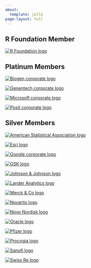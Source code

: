 ```yaml
---
about:
  template: jolla
page-layout: full
---
```

## R Foundation Member

<a href="https://www.r-project.org/foundation/">
  <img alt="R Foundation logo" src="/images/members/rfoundation-300x184.webp" />
</a>

## Platinum Members

<div class="platinum">

  <a href="https://www.biogen.com">
    <img class="platinum-img" alt="Biogen corporate logo" src="/images/members/Biogen.svg" />
  </a>

  <a href="https://www.gene.com">
    <img class="platinum-img" alt="Genentech corporate logo" src="/images/members/genentech-300x184.webp" />
  </a>

  <a href="https://www.microsoft.com">
    <img class="platinum-img" alt="Microsoft corporate logo" src="/images/members/msft-300x184.webp" />
  </a>

  <a href="https://posit.co">
    <img class="platinum-img" alt="Posit corporate logo" src="/images/members/posit-logo-fullcolor-TM-1-300x78.webp" />
  </a>

</div>

## Silver Members

<div class="silver">

  <a href="https://www.amstat.org/">
    <img class="silver-img" alt="American Statistical Association logo" src="/images/members/american-statistical-association.svg" />
  </a>

  <a href="https://www.esri.com/">
    <img class="silver-img" alt="Esri logo" src="/images/members/esri-300x184.webp" />
  </a>

  <a href="https://www.google.com/">
    <img class="silver-img" alt="Google corporate logo" src="/images/members/google-300x184.webp" />
  </a>

  <a href="https://www.gsk.com/">
    <img class="silver-img" alt="GSK logo" src="/images/members/GSK_logo_2022.svg-300x96.webp" />
  </a>

  <a href="https://www.jnj.com/">
    <img class="silver-img" alt="Johnson & Johnson logo" src="/images/members/jnj-300x38.webp" />
  </a>

  <a href="https://www.landeranalytics.com/">
    <img class="silver-img" alt="Lander Analytics logo" src="/images/members/lander-analytics.svg" />
  </a>

  <a href="https://www.merck.com/">
    <img class="silver-img" alt="Merck & Co logo" src="/images/members/merck.svg" />
  </a>

  <a href="https://www.novartis.com/">
    <img class="silver-img" alt="Novartis logo" src="/images/members/novartis.svg" />
  </a>

  <a href="https://www.novonordisk.com/">
    <img class="silver-img" alt="Novo Nordisk logo" src="/images/members/novo-nordisk.svg" />
  </a>

  <a href="https://www.oracle.com/">
    <img class="silver-img" alt="Oracle logo" src="/images/members/oracle-300x184.webp" />
  </a>

  <a href="https://www.pfizer.com/">
    <img class="silver-img" alt="Pfizer logo" src="/images/members/Pfizer_Logo_Color_RGB.svg" />
  </a>

  <a href="https://www.procogia.com/">
    <img class="silver-img" alt="Procogia logo" src="/images/members/procogia-horizontal-light-bg-300x71.webp" />
  </a>

  <a href="https://www.sanofi.com/">
    <img class="silver-img" alt="Sanofi logo" src="/images/members/sanofi.svg" />
  </a>

  <a href="https://www.swissre.com/">
    <img class="silver-img" alt="Swiss Re logo" src="/images/members/Swiss_Re.svg" />
  </a>

</div>